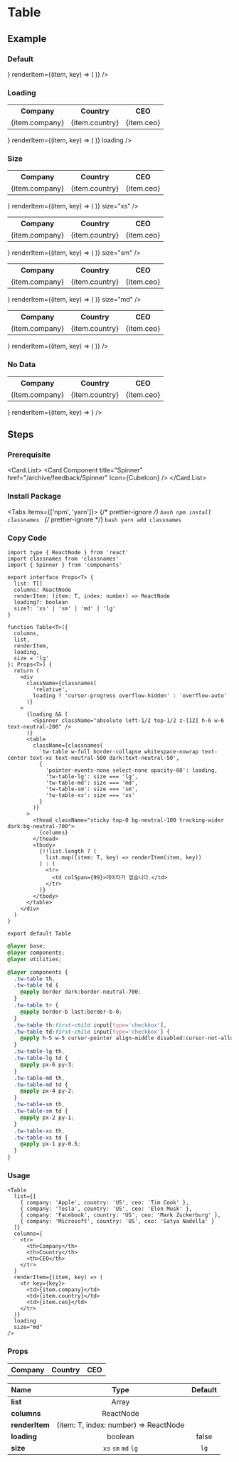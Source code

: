 
<BackTop />

# Table

## Example

### Default

<div className="mt-4">
  <Table
    list={[
      { company: 'Apple', country: 'US', ceo: 'Tim Cook' },
      { company: 'Tesla', country: 'US', ceo: 'Elon Musk' },
      { company: 'Facebook', country: 'US', ceo: 'Mark Zuckerburg' },
      { company: 'Microsoft', country: 'US', ceo: 'Satya Nadella' }
    ]}
    columns={
      <tr>
        <th>Company</th>
        <th>Country</th>
        <th>CEO</th>
      </tr>
    }
    renderItem={(item, key) => (
      <tr key={key}>
        <td>{item.company}</td>
        <td>{item.country}</td>
        <td>{item.ceo}</td>
      </tr>
    )}
  />
</div>

### Loading

<div className="mt-4">
  <Table
    list={[
      { company: 'Apple', country: 'US', ceo: 'Tim Cook' },
      { company: 'Tesla', country: 'US', ceo: 'Elon Musk' },
      { company: 'Facebook', country: 'US', ceo: 'Mark Zuckerburg' },
      { company: 'Microsoft', country: 'US', ceo: 'Satya Nadella' }
    ]}
    columns={
      <tr>
        <th>Company</th>
        <th>Country</th>
        <th>CEO</th>
      </tr>
    }
    renderItem={(item, key) => (
      <tr key={key}>
        <td>{item.company}</td>
        <td>{item.country}</td>
        <td>{item.ceo}</td>
      </tr>
    )}
    loading
  />
</div>

### Size

<div className="mt-4 space-y-4">
  <Table
    list={[
      { company: 'Apple', country: 'US', ceo: 'Tim Cook' },
      { company: 'Tesla', country: 'US', ceo: 'Elon Musk' },
      { company: 'Facebook', country: 'US', ceo: 'Mark Zuckerburg' },
      { company: 'Microsoft', country: 'US', ceo: 'Satya Nadella' }
    ]}
    columns={
      <tr>
        <th>Company</th>
        <th>Country</th>
        <th>CEO</th>
      </tr>
    }
    renderItem={(item, key) => (
      <tr key={key}>
        <td>{item.company}</td>
        <td>{item.country}</td>
        <td>{item.ceo}</td>
      </tr>
    )}
    size="xs"
  />
  <Table
    list={[
      { company: 'Apple', country: 'US', ceo: 'Tim Cook' },
      { company: 'Tesla', country: 'US', ceo: 'Elon Musk' },
      { company: 'Facebook', country: 'US', ceo: 'Mark Zuckerburg' },
      { company: 'Microsoft', country: 'US', ceo: 'Satya Nadella' }
    ]}
    columns={
      <tr>
        <th>Company</th>
        <th>Country</th>
        <th>CEO</th>
      </tr>
    }
    renderItem={(item, key) => (
      <tr key={key}>
        <td>{item.company}</td>
        <td>{item.country}</td>
        <td>{item.ceo}</td>
      </tr>
    )}
    size="sm"
  />
  <Table
    list={[
      { company: 'Apple', country: 'US', ceo: 'Tim Cook' },
      { company: 'Tesla', country: 'US', ceo: 'Elon Musk' },
      { company: 'Facebook', country: 'US', ceo: 'Mark Zuckerburg' },
      { company: 'Microsoft', country: 'US', ceo: 'Satya Nadella' }
    ]}
    columns={
      <tr>
        <th>Company</th>
        <th>Country</th>
        <th>CEO</th>
      </tr>
    }
    renderItem={(item, key) => (
      <tr key={key}>
        <td>{item.company}</td>
        <td>{item.country}</td>
        <td>{item.ceo}</td>
      </tr>
    )}
    size="md"
  />
  <Table
    list={[
      { company: 'Apple', country: 'US', ceo: 'Tim Cook' },
      { company: 'Tesla', country: 'US', ceo: 'Elon Musk' },
      { company: 'Facebook', country: 'US', ceo: 'Mark Zuckerburg' },
      { company: 'Microsoft', country: 'US', ceo: 'Satya Nadella' }
    ]}
    columns={
      <tr>
        <th>Company</th>
        <th>Country</th>
        <th>CEO</th>
      </tr>
    }
    renderItem={(item, key) => (
      <tr key={key}>
        <td>{item.company}</td>
        <td>{item.country}</td>
        <td>{item.ceo}</td>
      </tr>
    )}
  />
</div>

### No Data

<div className="mt-4">
  <Table
    list={[]}
    columns={
      <tr>
        <th>Company</th>
        <th>Country</th>
        <th>CEO</th>
      </tr>
    }
    renderItem={(item, key) => <tr key={key}></tr>}
  />
</div>

## Steps

<div className="steps">

### Prerequisite

<Card.List>
  <Card.Component
    title="Spinner"
    href="/archive/feedback/Spinner"
    Icon={CubeIcon}
  />
</Card.List>

### Install Package

<Tabs items={['npm', 'yarn']}>
  {/* prettier-ignore */}
  <Tab>
    ```bash
    npm install classnames
    ```
    </Tab>
  {/* prettier-ignore */}
  <Tab>
    ```bash
    yarn add classnames
    ```
</Tab>
</Tabs>

### Copy Code

```tsx filename="components/Table/index.tsx"
import type { ReactNode } from 'react'
import classnames from 'classnames'
import { Spinner } from 'components'

export interface Props<T> {
  list: T[]
  columns: ReactNode
  renderItem: (item: T, index: number) => ReactNode
  loading?: boolean
  size?: 'xs' | 'sm' | 'md' | 'lg'
}

function Table<T>({
  columns,
  list,
  renderItem,
  loading,
  size = 'lg'
}: Props<T>) {
  return (
    <div
      className={classnames(
        'relative',
        loading ? 'cursor-progress overflow-hidden' : 'overflow-auto'
      )}
    >
      {loading && (
        <Spinner className="absolute left-1/2 top-1/2 z-[12] h-6 w-6 text-neutral-200" />
      )}
      <table
        className={classnames(
          'tw-table w-full border-collapse whitespace-nowrap text-center text-xs text-neutral-500 dark:text-neutral-50',
          {
            'pointer-events-none select-none opacity-60': loading,
            'tw-table-lg': size === 'lg',
            'tw-table-md': size === 'md',
            'tw-table-sm': size === 'sm',
            'tw-table-xs': size === 'xs'
          }
        )}
      >
        <thead className="sticky top-0 bg-neutral-100 tracking-wider dark:bg-neutral-700">
          {columns}
        </thead>
        <tbody>
          {!!list.length ? (
            list.map((item: T, key) => renderItem(item, key))
          ) : (
            <tr>
              <td colSpan={99}>데이터가 없습니다.</td>
            </tr>
          )}
        </tbody>
      </table>
    </div>
  )
}

export default Table
```

```css filename="styles/global.css"
@layer base;
@layer components;
@layer utilities;

@layer components {
  .tw-table th,
  .tw-table td {
    @apply border dark:border-neutral-700;
  }
  .tw-table tr {
    @apply border-b last:border-b-0;
  }
  .tw-table th:first-child input[type='checkbox'],
  .tw-table td:first-child input[type='checkbox'] {
    @apply h-5 w-5 cursor-pointer align-middle disabled:cursor-not-allowed;
  }
  .tw-table-lg th,
  .tw-table-lg td {
    @apply px-6 py-3;
  }
  .tw-table-md th,
  .tw-table-md td {
    @apply px-4 py-2;
  }
  .tw-table-sm th,
  .tw-table-sm td {
    @apply px-2 py-1;
  }
  .tw-table-xs th,
  .tw-table-xs td {
    @apply px-1 py-0.5;
  }
}
```

### Usage

```tsx
<Table
  list={[
    { company: 'Apple', country: 'US', ceo: 'Tim Cook' },
    { company: 'Tesla', country: 'US', ceo: 'Elon Musk' },
    { company: 'Facebook', country: 'US', ceo: 'Mark Zuckerburg' },
    { company: 'Microsoft', country: 'US', ceo: 'Satya Nadella' }
  ]}
  columns={
    <tr>
      <th>Company</th>
      <th>Country</th>
      <th>CEO</th>
    </tr>
  }
  renderItem={(item, key) => (
    <tr key={key}>
      <td>{item.company}</td>
      <td>{item.country}</td>
      <td>{item.ceo}</td>
    </tr>
  )}
  loading
  size="md"
/>
```

</div>

### Props

| Name                       |                 Type                  | Default |
| :------------------------- | :-----------------------------------: | :-----: |
| **list**<Required />       |                 Array                 |         |
| **columns**<Required />    |               ReactNode               |         |
| **renderItem**<Required /> | (item: T, index: number) => ReactNode |         |
| **loading**                |                boolean                |  false  |
| **size**                   |          `xs` `sm` `md` `lg`          |  `lg`   |

<Comment />
